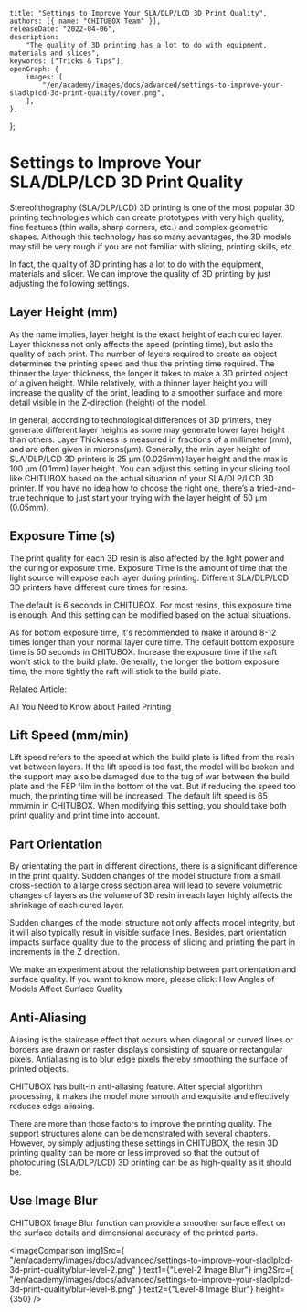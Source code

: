 	title: "Settings to Improve Your SLA/DLP/LCD 3D Print Quality",
	authors: [{ name: "CHITUBOX Team" }],
	releaseDate: "2022-04-06",
	description:
		"The quality of 3D printing has a lot to do with equipment, materials and slices",
	keywords: ["Tricks & Tips"],
	openGraph: {
		images: [
			"/en/academy/images/docs/advanced/settings-to-improve-your-sladlplcd-3d-print-quality/cover.png",
		],
	},
};

# Settings to Improve Your SLA/DLP/LCD 3D Print Quality

Stereolithography (SLA/DLP/LCD) 3D printing is one of the most popular 3D printing technologies which can create prototypes with very high quality, fine features (thin walls, sharp corners, etc.) and complex geometric shapes. Although this technology has so many advantages, the 3D models may still be very rough if you are not familiar with slicing, printing skills, etc.

In fact, the quality of 3D printing has a lot to do with the equipment, materials and slicer. We can improve the quality of 3D printing by just adjusting the following settings.

## Layer Height (mm)

As the name implies, layer height is the exact height of each cured layer. Layer thickness not only affects the speed (printing time), but aslo the quality of each print. The number of layers required to create an object determines the printing speed and thus the printing time required. The thinner the layer thickness, the longer it takes to make a 3D printed object of a given height. While relatively, with a thinner layer height you will increase the quality of the print, leading to a smoother surface and more detail visible in the Z-direction (height) of the model.

<ImageContainer footnote="Left: 100µm layer thickness   Right: 50µm layer thickness">
	<AntdImage
		alt="hemisphere with different layer heights"
		src={
			"/en/academy/images/docs/advanced/settings-to-improve-your-sladlplcd-3d-print-quality/hemisphere-with-different-layer-heights.png"
		}
	/>
</ImageContainer>

In general, according to technological differences of 3D printers, they generate different layer heights as some may generate lower layer height than others. Layer Thickness is measured in fractions of a millimeter (mm), and are often given in microns(µm). Generally, the min layer height of SLA/DLP/LCD 3D printers is 25 µm (0.025mm) layer height and the max is 100 µm (0.1mm) layer height. You can adjust this setting in your slicing tool like CHITUBOX based on the actual situation of your SLA/DLP/LCD 3D printer. If you have no idea how to choose the right one, there’s a tried-and-true technique to just start your trying with the layer height of 50 μm (0.05mm).

<ImageContainer>
	<AntdImage
		alt="layer height"
		src={
			"/en/academy/images/docs/advanced/settings-to-improve-your-sladlplcd-3d-print-quality/layer-height.png"
		}
	/>
</ImageContainer>

## Exposure Time (s)

The print quality for each 3D resin is also affected by the light power and the curing or exposure time. Exposure Time is the amount of time that the light source will expose each layer during printing. Different SLA/DLP/LCD 3D printers have different cure times for resins.

<ImageContainer>
	<AntdImage
		alt="exposure time"
		src={
			"/en/academy/images/docs/advanced/settings-to-improve-your-sladlplcd-3d-print-quality/exposure-time.png"
		}
	/>
</ImageContainer>

The default is 6 seconds in CHITUBOX. For most resins, this exposure time is enough. And this setting can be modified based on the actual situations.

As for bottom exposure time, it's recommended to make it around 8-12 times longer than your normal layer cure time. The default bottom exposure time is 50 seconds in CHITUBOX. Increase the exposure time if the raft won't stick to the build plate. Generally, the longer the bottom exposure time, the more tightly the raft will stick to the build plate.

Related Article:

<Link href="https://www.chitubox.com/en/article/academy/advanced/pre-/54">
	All You Need to Know about Failed Printing
</Link>

## Lift Speed (mm/min)

Lift speed refers to the speed at which the build plate is lifted from the resin vat between layers. If the lift speed is too fast, the model will be broken and the support may also be damaged due to the tug of war between the build plate and the FEP film in the bottom of the vat. But if reducing the speed too much, the printing time will be increased. The default lift speed is 65 mm/min in CHITUBOX. When modifying this setting, you should take both print quality and print time into account.

## Part Orientation

By orientating the part in different directions, there is a significant difference in the print quality. Sudden changes of the model structure from a small cross-section to a large cross section area will lead to severe volumetric changes of layers as the volume of 3D resin in each layer highly affects the shrinkage of each cured layer.

<ImageContainer>
	<AntdImage
		alt="different orientations"
		src={
			"/en/academy/images/docs/advanced/settings-to-improve-your-sladlplcd-3d-print-quality/different-orientations.png"
		}
	/>
</ImageContainer>

Sudden changes of the model structure not only affects model integrity, but it will also typically result in visible surface lines. Besides, part orientation impacts surface quality due to the process of slicing and printing the part in increments in the Z direction.

We make an experiment about the relationship between part orientation and surface quality. If you want to know more, please click: <Link href="https://www.chitubox.com/en/article/academy/advanced/faq/53">How Angles of Models Affect Surface Quality</Link>

## Anti-Aliasing

Aliasing is the staircase effect that occurs when diagonal or curved lines or borders are drawn on raster displays consisting of square or rectangular pixels. Antialiasing is to blur edge pixels thereby smoothing the surface of printed objects.

CHITUBOX has built-in anti-aliasing feature. After special algorithm processing, it makes the model more smooth and exquisite and effectively reduces edge aliasing.

<ImageContainer>
	<AntdImage
		alt="disable/enable antialiasing"
		src={
			"/en/academy/images/docs/advanced/settings-to-improve-your-sladlplcd-3d-print-quality/disableenable-antialiasing.png"
		}
	/>
</ImageContainer>

There are more than those factors to improve the printing quality. The support structures alone can be demonstrated with several chapters. However, by simply adjusting these settings in CHITUBOX, the resin 3D printing quality can be more or less improved so that the output of photocuring (SLA/DLP/LCD) 3D printing can be as high-quality as it should be.

## Use Image Blur

CHITUBOX Image Blur function can provide a smoother surface effect on the surface details and dimensional accuracy of the printed parts.

<ImageComparison
	img1Src={
		"/en/academy/images/docs/advanced/settings-to-improve-your-sladlplcd-3d-print-quality/blur-level-2.png"
	}
	text1={"Level-2 Image Blur"}
	img2Src={
		"/en/academy/images/docs/advanced/settings-to-improve-your-sladlplcd-3d-print-quality/blur-level-8.png"
	}
	text2={"Level-8 Image Blur"}
	height={350}
/>
